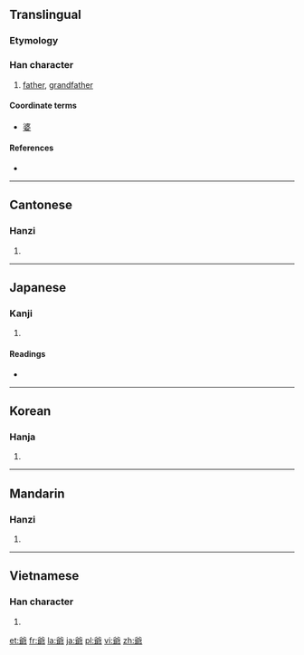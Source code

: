 {{also|爷}}
==Translingual==
{{Hani-forms|[[爷]]|爺}}

===Etymology===
{{Han compound|父|耶|t1=fathers|c1=s|c2=p|ls=psc}}

===Han character===
{{Han char|rn=88|rad=父|as=09|sn=13|four=8012<sub>7</sub>|canj=金大尸十中 (CKSJL)}}

# [[father]], [[grandfather]]

====Coordinate terms====
* [[婆]]

====References====
* {{Han ref|kx=0690.110|dkj=19734|dj=1103.100|hdz=32040.070|uh=723A|ud=29242|bh=B7DD|bd=47069}}

----

==Cantonese==

===Hanzi===
{{yue-hanzi|jyut=|y=ye4|sim=爷}}

# {{defn|lang=yue|sort=父09}}

----

==Japanese==

===Kanji===
{{ja-kanji|grade=|rs=父09}}

# {{defn|lang=ja|sort=父09}}

====Readings====
* {{ja-readings|on=[[や]] (ya)|kun=[[ちち]] (chichi), [[じじ]] (jiji), [[おやじ]] (oyaji)}}

----

==Korean==

===Hanja===
{{ko-hanja|hangeul=[[야]]|eumhun=아비|rv=ya|mr=ya|y=ya}}

# {{defn|lang=ko|sort=父09}}

----

==Mandarin==

===Hanzi===
{{cmn-hanzi|sim=爷|pin=[[yé]] ([[ye2]])|wg=yeh<sup>2</sup>}}

# {{defn|lang=cmn|sort=父09}}

----

==Vietnamese==

===Han character===
{{vi-hantu|[[gia]]|rs=父09}}

# {{defn|lang=vi|sort=父09}}

[[et:爺]]
[[fr:爺]]
[[la:爺]]
[[ja:爺]]
[[pl:爺]]
[[vi:爺]]
[[zh:爺]]